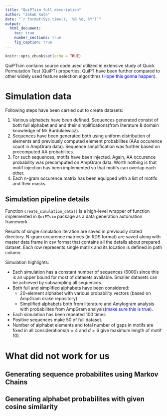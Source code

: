 ```yaml
---
title: "QuiPTsim full description"
author: "Jakub Kała"
date: "`r format(Sys.time(), '%B %d, %Y')`"
output:
  html_document:
    toc: true
    number_sections: true
    fig_caption: true
---
```


```r
knitr::opts_chunk$set(echo = TRUE)
```

QuiPTsim contains source code used utilized in extensive study of Quick Permutation Test (QuiPT) properties. 
QuiPT have been further compared to other widely used feature selection algorithms (<span style="color:blue">Hope this gonna happen</span>). 

# Simulation data

Following steps have been carried out to create datasets:

<ol>

<li> 
Various alphabets have been defined. Sequences generated consist of both full alphabet and and their simplifications(from literature & domain knowledge of Mr Burdukiewicz).
</li>

<li>
Sequences have been generated both using uniform distribution of elements and previously computed element probabilites (AAs occurence count in AmpGram data). Sequence simplification was further based on precomputed AA probabilites. 
</li>

<li>
For such sequences, motifs have been injected. Again, AA occurence probability was precomputed on AmpGram data. Worth nothing is that motif injection has been implemented so that motifs can overlap each other.
</li>


<li>
Each n-gram occurence matrix has been equipped with a list of motifs and their masks.
</li>

</ol>

## Simulation pipeline details

Function `create_simulation_data()` is a high-level wrapper of function implemented in `QuiPTsim` package as a data generation automation framework. 

Results of single simulation iteration are saved in previously stated directory. N-gram occurence matrices (in RDS format) are saved along with master data frame in csv format that contains all the details about prepared dataset. Each row represents single matrix and its location is defined in path column.

Simulation highlights:

* Each simulation has a constant number of sequences ($6000$) since this is an upper bound for most of datasets available. Smaller datasets can be achieved by subsampling all sequences.
* Both full and simplified alphabets have been considered:
  * 20-element alphabet with various probability vectors (based on AmpGram drake repository)
  * Simplified alphabets both from literature and Amylogram analysis with probabilites from AmpGram analysis(<span style="color:blue">make sure this is true</span>).
* Each simulation has been repeated $100$ times
* Positive sequences make $50%$ of full dataset.
* Number of alphabet elements and total number of gaps in motifs are fixed in all considerations($n=4$ and $d=6$ give maximum length of motif 10).



# What did not work for us

## Generating sequence probabilites using Markov Chains

## Generating alphabet probabilites with  given cosine similarity
